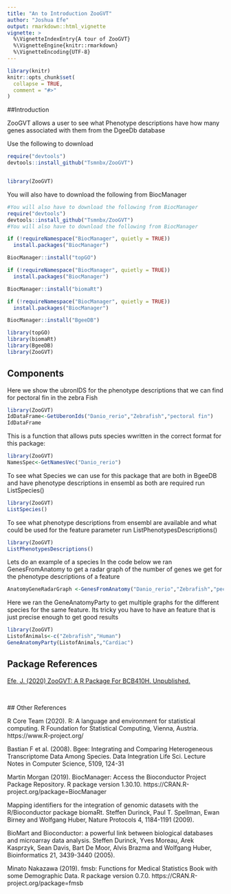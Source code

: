 ```yaml
---
title: "An to Introduction ZooGVT"
author: "Joshua Efe"
output: rmarkdown::html_vignette 
vignette: >
  %\VignetteIndexEntry{A tour of ZooGVT}
  %\VignetteEngine{knitr::rmarkdown}
  %\VignetteEncoding{UTF-8}
---
```


```r
library(knitr)
knitr::opts_chunk$set(
  collapse = TRUE,
  comment = "#>"
)
```

##Introduction

ZooGVT allows a user to see what Phenotype descriptions have how many genes associated with them from the DgeeDb database

Use the following to download

```r
require("devtools")
devtools::install_github("Tsmnbx/ZooGVT")


library(ZooGVT)
```

You will also have to download the following from BiocManager 
```r

#You will also have to download the following from BiocManager 
require("devtools")
devtools::install_github("Tsmnbx/ZooGVT")
#You will also have to download the following from BiocManager 

if (!requireNamespace("BiocManager", quietly = TRUE))
  install.packages("BiocManager")

BiocManager::install("topGO")

if (!requireNamespace("BiocManager", quietly = TRUE))
  install.packages("BiocManager")

BiocManager::install("biomaRt")

if (!requireNamespace("BiocManager", quietly = TRUE))
  install.packages("BiocManager")

BiocManager::install("BgeeDB")

library(topGO)
library(biomaRt)
library(BgeeDB)
library(ZooGVT)
```
## Components

Here we show the ubronIDS for the phenotype descriptions that we can find for pectoral fin in the zebra Fish

```r
library(ZooGVT)
IdDataFrame<-GetUberonIds("Danio_rerio","Zebrafish","pectoral fin")
IdDataFrame
```

This is a function that allows puts species wwritten in the correct format for this package:

```r
library(ZooGVT)
NamesSpec<-GetNamesVec("Danio_rerio")
```

To see what Species we can use for this package that are both in BgeeDB and have phenotype descriptions in  ensembl as both are required run ListSpecies()
```r
library(ZooGVT)
ListSpecies()
```


To see what phenotype descriptions from ensembl are available and what could be used for the feature parameter run ListPhenotypesDescriptions()
```r
library(ZooGVT)
ListPhenotypesDescriptions()
```


Lets do an example of a species
In the code below we ran GenesFromAnatomy to get a radar graph of the number of genes we get for the phenotype descriptions of a feature
```r

AnatomyGeneRadarGraph <-GenesFromAnatomy("Danio_rerio","Zebrafish","pectoral fin")
```

Here we ran the GeneAnatomyParty to get multiple graphs for the different species for the same feature. Its tricky you have to have an feature that is just precise enough to get good results
```r
library(ZooGVT)
ListofAnimals<-c("Zebrafish","Human")
GeneAnatomyParty(ListofAnimals,"Cardiac")
```

## Package References

[Efe, J. (2020) ZooGVT: A R Package For
 BCB410H. Unpublished.](https://github.com/Tsmnbx/ZooGVT)

<br>

  ## Other References

  R Core Team (2020). R: A language and environment for statistical computing. R Foundation for Statistical Computing, Vienna, Austria. https://www.R-project.org/

  Bastian F et al. (2008). Bgee: Integrating and Comparing Heterogeneous
Transcriptome Data Among Species. Data Integration Life Sci. Lecture Notes
in Computer Science, 5109, 124-31


Martin Morgan (2019). BiocManager: Access the Bioconductor Project Package
Repository. R package version 1.30.10.
https://CRAN.R-project.org/package=BiocManager

Mapping identifiers for the integration of genomic datasets with the
R/Bioconductor package biomaRt. Steffen Durinck, Paul T. Spellman, Ewan
Birney and Wolfgang Huber, Nature Protocols 4, 1184-1191 (2009).

BioMart and Bioconductor: a powerful link between biological databases
and microarray data analysis. Steffen Durinck, Yves Moreau, Arek
Kasprzyk, Sean Davis, Bart De Moor, Alvis Brazma and Wolfgang Huber,
Bioinformatics 21, 3439-3440 (2005).


Minato Nakazawa (2019). fmsb: Functions for Medical Statistics Book
with some Demographic Data. R package version 0.7.0.
https://CRAN.R-project.org/package=fmsb





